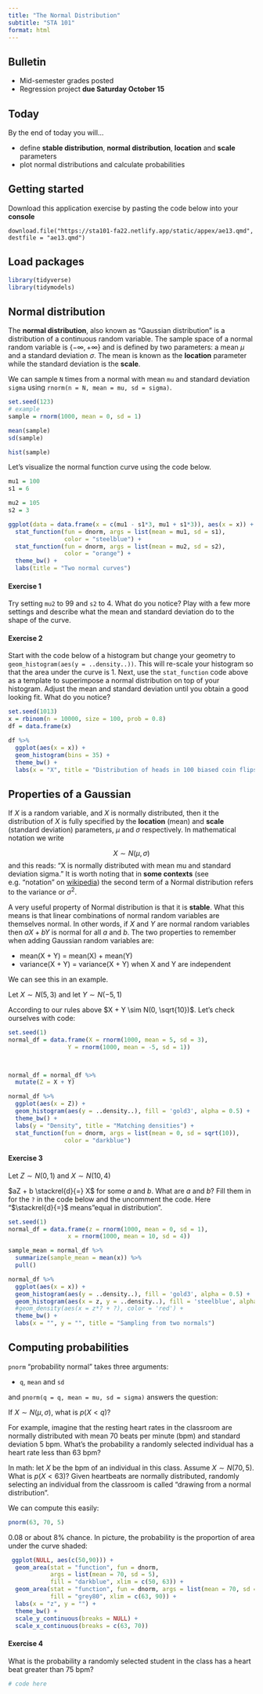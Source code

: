 ```yaml
---
title: "The Normal Distribution"
subtitle: "STA 101"
format: html
---
```


## Bulletin

- Mid-semester grades posted
- Regression project **due Saturday October 15**

## Today

By the end of today you will...

- define **stable distribution**, **normal distribution**, **location** and **scale** parameters
- plot normal distributions and calculate probabilities

## Getting started

Download this application exercise by pasting the code below into your **console**

```
download.file("https://sta101-fa22.netlify.app/static/appex/ae13.qmd",
destfile = "ae13.qmd")
```

## Load packages

```r
library(tidyverse)
library(tidymodels)
```

## Normal distribution

The **normal distribution**, also known as "Gaussian distribution" is a distribution of a continuous random variable. The sample space of a normal random variable is $\{- \infty, + \infty \}$ and is defined by two parameters: a mean $\mu$ and a standard deviation $\sigma$. The mean is known as the **location** parameter while the standard deviation is the **scale**.

We can sample `N` times from a normal with mean `mu` and standard deviation `sigma` using `rnorm(n = N, mean = mu, sd = sigma)`.

```r
set.seed(123)
# example
sample = rnorm(1000, mean = 0, sd = 1)

mean(sample)
sd(sample)

hist(sample)
```


Let's visualize the normal function curve using the code below.

```r

mu1 = 100
s1 = 6

mu2 = 105
s2 = 3

ggplot(data = data.frame(x = c(mu1 - s1*3, mu1 + s1*3)), aes(x = x)) +
  stat_function(fun = dnorm, args = list(mean = mu1, sd = s1),
                color = "steelblue") +
  stat_function(fun = dnorm, args = list(mean = mu2, sd = s2),
                color = "orange") + 
  theme_bw() +
  labs(title = "Two normal curves")
```

#### Exercise 1

Try setting `mu2` to 99 and `s2` to 4. What do you notice? Play with a few more settings and describe what the mean and standard deviation do to the shape of the curve.

#### Exercise 2

Start with the code below of a histogram but change your geometry to `geom_histogram(aes(y = ..density..))`. This will re-scale your histogram so that the area under the curve is 1. Next, use the `stat_function` code above as a template to superimpose a normal distribution on top of your histogram. Adjust the mean and standard deviation until you obtain a good looking fit. What do you notice?

```r
set.seed(1013)
x = rbinom(n = 10000, size = 100, prob = 0.8)
df = data.frame(x) 

df %>%
  ggplot(aes(x = x)) + 
  geom_histogram(bins = 35) +
  theme_bw() +
  labs(x = "X", title = "Distribution of heads in 100 biased coin flips")
```


## Properties of a Gaussian

If $X$ is a random variable, and $X$ is normally distributed, then it the distribution of $X$ is fully specified by the **location** (mean) and **scale** (standard deviation) parameters, $\mu$ and $\sigma$ respectively. In mathematical notation we write

$$
X \sim N(\mu, \sigma)
$$
and this reads: "X is normally distributed with mean mu and standard deviation sigma." It is worth noting that in **some contexts** (see e.g. "notation" on [wikipedia](https://en.wikipedia.org/wiki/Normal_distribution)) the second term of a Normal distribution refers to the variance or $\sigma^2$. 

A very useful property of Normal distribution is that it is **stable**. What this means is that linear combinations of normal random variables are themselves normal. In other words, if $X$ and $Y$ are normal random variables then $aX + bY$ is normal for all $a$ and $b$. The two properties to remember when adding Gaussian random variables are:

- mean(X + Y) = mean(X) + mean(Y)
- variance(X + Y) = variance(X + Y) when X and Y are independent

We can see this in an example.

Let $X \sim N(5, 3)$ and let $Y \sim N(-5, 1)$

According to our rules above $X + Y \sim N(0, \sqrt{10})$. Let's check ourselves with code:

```r
set.seed(1)
normal_df = data.frame(X = rnorm(1000, mean = 5, sd = 3),
                 Y = rnorm(1000, mean = -5, sd = 1))



normal_df = normal_df %>%
  mutate(Z = X + Y)

normal_df %>%
  ggplot(aes(x = Z)) +
  geom_histogram(aes(y = ..density..), fill = 'gold3', alpha = 0.5) +
  theme_bw() +
  labs(y = "Density", title = "Matching densities") +
  stat_function(fun = dnorm, args = list(mean = 0, sd = sqrt(10)),
                color = "darkblue")
```

#### Exercise 3

Let $Z \sim N(0, 1)$ and $X \sim N(10, 4)$

$aZ + b \stackrel{d}{=} X$ for some $a$ and $b$. What are $a$ and $b$? Fill them in for the `?` in the code below and the uncomment the code. Here "$\stackrel{d}{=}$ means "equal in distribution".

```r
set.seed(1)
normal_df = data.frame(z = rnorm(1000, mean = 0, sd = 1),
                 x = rnorm(1000, mean = 10, sd = 4))

sample_mean = normal_df %>%
  summarize(sample_mean = mean(x)) %>%
  pull()

normal_df %>%
  ggplot(aes(x = x)) +
  geom_histogram(aes(y = ..density..), fill = 'gold3', alpha = 0.5) +
  geom_histogram(aes(x = z, y = ..density..), fill = 'steelblue', alpha = 0.7) +
  #geom_density(aes(x = z*? + ?), color = 'red') + 
  theme_bw() +
  labs(x = "", y = "", title = "Sampling from two normals")
```

## Computing probabilities

`pnorm` "probability normal" takes three arguments:

- `q`, `mean` and `sd`

and `pnorm(q = q, mean = mu, sd = sigma)` answers the question:

If $X \sim N(\mu, \sigma)$, what is $p(X < q)$?

For example, imagine that the resting heart rates in the classroom are normally distributed with mean 70 beats per minute (bpm) and standard deviation 5 bpm. What's the probability a randomly selected individual has a heart rate less than 63 bpm?

In math: let $X$ be the bpm of an individual in this class. Assume $X \sim N(70, 5)$. What is $p(X < 63)$? Given heartbeats are normally distributed, randomly selecting an individual from the classroom is called "drawing from a normal distribution".

We can compute this easily:

```r
pnorm(63, 70, 5)
```

0.08 or about 8% chance. In picture, the probability is the proportion of area under the curve shaded:

```r
 ggplot(NULL, aes(c(50,90))) +
  geom_area(stat = "function", fun = dnorm,
            args = list(mean = 70, sd = 5),
            fill = "darkblue", xlim = c(50, 63)) +
  geom_area(stat = "function", fun = dnorm, args = list(mean = 70, sd = 5),
            fill = "grey80", xlim = c(63, 90)) +
  labs(x = "z", y = "") +
  theme_bw() + 
  scale_y_continuous(breaks = NULL) +
  scale_x_continuous(breaks = c(63, 70))
```

#### Exercise 4

What is the probability a randomly selected student in the class has a heart beat greater than 75 bpm?

```r
# code here
```